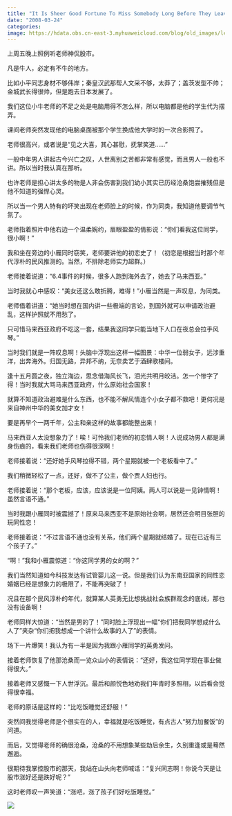 ```yaml
---
title: "It Is Sheer Good Fortune To Miss Somebody Long Before They Leave You"
date: "2008-03-24"
categories:
image: https://hdata.obs.cn-east-3.myhuaweicloud.com/blog/old_images/leeland.jpg
---
```



上周五晚上照例听老师神侃股市。

凡是牛人，必定有不牛的地方。

比如小平同志身材不够伟岸；秦皇汉武那帮人文采不够，太莽了；盖茨发型不帅；金城武长得很帅，但是跑去日本发展了。

我们这位小牛老师的不足之处是电脑用得不怎么样，所以电脑都是他的学生代为摆弄。

课间老师突然发现他的电脑桌面被那个学生换成他大学时的一次合影照了。

老师很高兴，或者说是“见之大喜，其心甚慰，抚掌笑道……”

一般中年男人讲起古今兴亡之叹，人世离别之苦都非常有感觉，而且男人一般也不讲。所以当时我认真在那听。

也许老师是担心讲太多的物是人非会伤害到我们幼小其实已历经沧桑饱尝摧残但是他不知道的强悍心灵。

所以当一个男人特有的坏笑出现在老师脸上的时候，作为同类，我知道他要调节气氛了。

老师指着照片中他右边一个温柔婉约，眉眼盈盈的倩影说：“你们看我这位同学，很小啊！”

我和坐在旁边的小雁同时窃笑，老师要讲他的初恋史了！（初恋是根据当时那个年代淳朴的民风推测的。当然，不排除老师实力超群。）

老师接着说道：“6.4事件的时候，很多人跑到海外去了，她去了马来西亚。”

当时我就心中感叹：“美女还这么敢折腾，难得！”小雁当然是一声叹息，为同类。

老师借着讲道：“她当时想在国内讲一些极端的言论，到国外就可以申请政治避乱，这样护照就不用愁了。

只可惜马来西亚政府不吃这一套，结果我这同学只能当地下人口在夜总会拉手风琴。”

当时我们就是一阵叹息啊！头脑中浮现出这样一幅图景：中华一位弱女子，远涉重洋，出奔海外。归国无路，异邦不纳，无奈卖艺于酒肆歌楼间。

逢十五月圆之夜，独立海边，思念借海风长飞，泪光共明月皎洁。怎一个惨字了得！当时我就大骂马来西亚政府，什么原始社会国家！

就算不知道政治避难是什么东西，也不能不解风情连个小女子都不救吧！更何况是来自神州中华的美女加才女！

要是再早个一两千年，公主和亲这样的故事都能整出来！

马来西亚人太没想象力了！唉！可怜我们老师的初恋情人啊！人说成功男人都是满身伤痕的，看来我们老师也伤得很深啊！

老师接着说：“还好她手风琴拉得不错，两个星期就被一个老板看中了。”

我们稍微轻松了一点，还好，做不了公主，做个贾人妇也行。

老师接着说：“那个老板，应该，应该说是一位阿姨。两人可以说是一见钟情啊！虽然言语不通。”

当时我跟小雁同时被震撼了！原来马来西亚不是原始社会啊，居然还会明目张胆的玩同性恋！

老师接着说：“不过言语不通也没有关系，他们两个星期就结婚了。现在已近有三个孩子了。”

“啊！”我和小雁震惊道：“你这同学男的女的啊？”

我们当然知道如今科技发达有试管婴儿这一说。但是我们认为东南亚国家的同性恋婚姻已经是想象力的极限了，不能再突破了！

况且在那个民风淳朴的年代，就算某人英勇无比想挑战社会族群观念的底线，那也没有设备啊！

老师同样大惊道：“当然是男的了！”同时脸上浮现出一幅“你们把我同学想成什么人了”夹杂“你们把我想成一个讲什么故事的人了”的表情。

场下一片爆笑！我认为有一半是因为我跟小雁同学的英勇发问。

接着老师恢复了他那沧桑而一览众山小的表情说：“还好，我这位同学现在事业做得很大。”

接着老师又感慨一下人世浮沉。最后和颜悦色地劝我们年青时多照相，以后看会觉得很幸福。

老师的原话是这样的：“比吃饭睡觉还舒服！”

突然间我觉得老师是个很实在的人，幸福就是吃饭睡觉，有点古人“努力加餐饭”的问道。

而后，又觉得老师的确很沧桑，沧桑的不用想象某些劫后余生，久别重逢或是蓦然邂逅。

很期待我掌控股市的那天，我站在山头向老师喊话：“复兴同志啊！你说今天是让股市涨好还是跌好呢？”

这时老师叹一声笑道：“涨吧，涨了孩子们好吃饭睡觉。”


![](https://hdata.obs.cn-east-3.myhuaweicloud.com/blog/old_images/leeland.jpg)